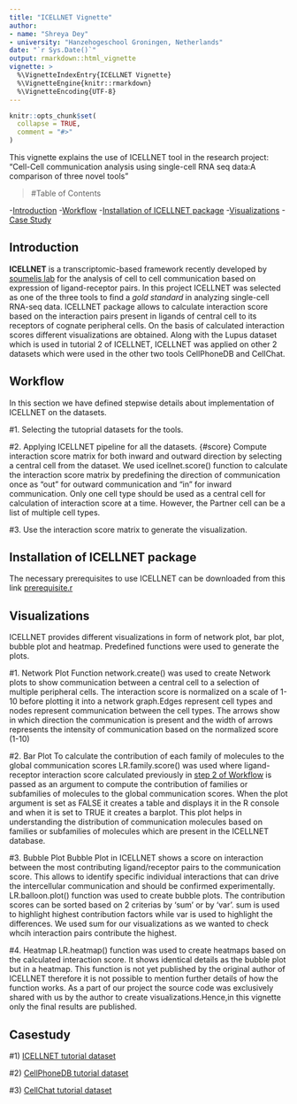 ```yaml
---
title: "ICELLNET Vignette"
author:
- name: "Shreya Dey"
- university: "Hanzehogeschool Groningen, Netherlands"
date: "`r Sys.Date()`"
output: rmarkdown::html_vignette
vignette: >
  %\VignetteIndexEntry{ICELLNET Vignette}
  %\VignetteEngine{knitr::rmarkdown}
  %\VignetteEncoding{UTF-8}
---
```


```r
knitr::opts_chunk$set(
  collapse = TRUE,
  comment = "#>"
)
```

This vignette explains the use of ICELLNET tool in the research project: "Cell-Cell communication analysis using single-cell RNA seq data:A comparison of three novel tools"

>#Table of Contents

-[Introduction](#introduction) 
-[Workflow](#workflow)
-[Installation of ICELLNET package](#install_ICELLNET)
-[Visualizations](#visualization)
-[Case Study](#casestudy)


## Introduction {#introduction}
**ICELLNET** is a transcriptomic-based framework recently developed by [soumelis lab](https://github.com/soumelis-lab) for the analysis of cell to cell communication based on expression of ligand-receptor pairs. In this project ICELLNET was selected as one of the three tools to find a *gold standard* in analyzing single-cell RNA-seq data. ICELLNET package allows to calculate interaction score based on the interaction pairs present in ligands of central cell to its receptors of cognate peripheral cells. On the basis of calculated interaction scores different visualizations are obtained. Along with the Lupus dataset which is used in tutorial 2 of ICELLNET, ICELLNET was applied on other 2 datasets which were used in the other two tools CellPhoneDB and CellChat.


## Workflow {#workflow}
In this section we have defined stepwise details about implementation of ICELLNET on the datasets.

#1. Selecting the tutoprial datasets for the tools.

#2. Applying ICELLNET pipeline for all the datasets. {#score}
Compute interaction score matrix for both inward and outward direction by selecting a central cell from the dataset. We used icellnet.score() function to calculate the interaction score matrix by predefining the direction of communication once as "out" for outward communication and "in" for inward communication.
Only one cell type should be used as a central cell for calculation of interaction score at a time. However, the Partner cell can be a list of multiple cell types. 

#3. Use the interaction score matrix to generate the visualization. 


## Installation of ICELLNET package {#install_ICELLNET}
The necessary prerequisites to use ICELLNET can be downloaded from this link [prerequisite.r](https://github.com/madelarambelje/Cell_Cell/blob/shreya/prerequisite.r)


## Visualizations {#visualization}
ICELLNET provides different visualizations in form of network plot, bar plot, bubble plot and heatmap.
Predefined functions were used to generate the plots.

#1. Network Plot
Function network.create() was used to create Network plots to show communication between a central cell to a selection of multiple peripheral cells. The interaction score is normalized on a scale of 1-10 before plotting it into a network graph.Edges represent cell types and nodes represent communication between the cell types. The arrows show in which direction the communication is present and the width of arrows represents the intensity of communication based on the normalized score (1-10)


#2. Bar Plot
To calculate the contribution of each family of molecules to the global communication scores LR.family.score() was used where ligand-receptor interaction score calculated previously in [step 2 of Workflow](#score) is passed as an argument to compute the contribution of families or subfamilies of molecules to the global communication scores. When the plot argument is set as FALSE it creates a table and displays it in the R console and when it is set to TRUE it creates a barplot. This plot helps in understanding the distribution of communication molecules based on families or subfamilies of molecules which are present in the ICELLNET database.

#3. Bubble Plot
Bubble Plot in ICELLNET shows a score on interaction between the most contributing ligand/receptor pairs to the communication score. This allows to identify specific individual interactions that can drive the intercellular communication and should be confirmed experimentally. LR.balloon.plot() function was used to create bubble plots. The contribution scores can be sorted based on 2 criterias by 'sum' or by 'var'. sum is used to highlight highest contribution factors while var is used to highlight the differences. We used sum for our visualizations as we wanted to check whcih interaction pairs contribute the highest.

#4. Heatmap
LR.heatmap() function was used to create heatmaps based on the calculated interaction score. It shows identical details as the bubble plot but in a heatmap. This function is not yet published by the original author of ICELLNET therefore it is not possible to mention further details of how the function works. As a part of our project the source code was exclusively shared with us by the author to create visualizations.Hence,in this vignette only the final results are published.  

## Casestudy {#casestudy}

#1) [ICELLNET tutorial dataset]()

#2) [CellPhoneDB tutorial dataset]()

#3) [CellChat tutorial dataset]()




